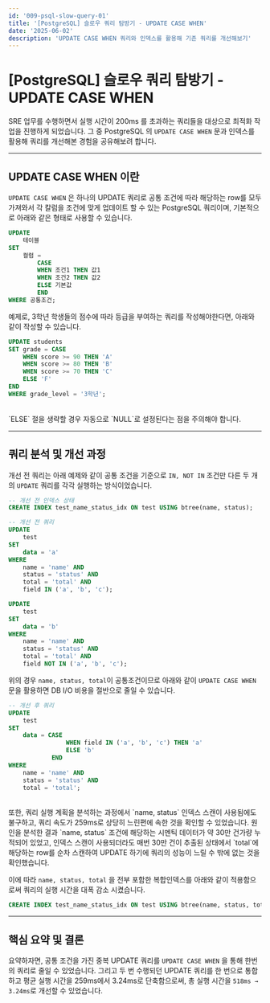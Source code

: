 ```yaml
---
id: '009-psql-slow-query-01'
title: '[PostgreSQL] 슬로우 쿼리 탐방기 - UPDATE CASE WHEN'
date: '2025-06-02'
description: 'UPDATE CASE WHEN 쿼리와 인덱스를 활용해 기존 쿼리를 개선해보기'
---
```


# [PostgreSQL] 슬로우 쿼리 탐방기 - UPDATE CASE WHEN

SRE 업무를 수행하면서 실행 시간이 200ms 를 초과하는 쿼리들을 대상으로 최적화 작업을 진행하게 되었습니다.
그 중 PostgreSQL 의 `UPDATE CASE WHEN` 문과 인덱스를 활용해 쿼리를 개선해본 경험을 공유해보려 합니다.

---

## UPDATE CASE WHEN 이란

`UPDATE CASE WHEN` 은 하나의 UPDATE 쿼리로 공통 조건에 따라 해당하는 row를 모두 가져와서 각 칼럼을 조건에 맞게 업데이트 할 수 있는 PostgreSQL 쿼리이며, 기본적으로 아래와 같은 형태로 사용할 수 있습니다.

```sql
UPDATE
	테이블
SET
	컬럼 = 
		CASE
	    WHEN 조건1 THEN 값1
	    WHEN 조건2 THEN 값2
	    ELSE 기본값
		END
WHERE 공통조건;
```

예제로, 3학년 학생들의 점수에 따라 등급을 부여하는 쿼리를 작성해야한다면, 아래와 같이 작성할 수 있습니다.

```sql
UPDATE students
SET grade = CASE
    WHEN score >= 90 THEN 'A'
    WHEN score >= 80 THEN 'B'
    WHEN score >= 70 THEN 'C'
    ELSE 'F'
END
WHERE grade_level = '3학년';
```
<br />
`ELSE` 절을 생략할 경우 자동으로 `NULL`로 설정된다는 점을 주의해야 합니다.

---

## 쿼리 분석 및 개선 과정

개선 전 쿼리는 아래 예제와 같이 공통 조건을 기준으로 `IN, NOT IN` 조건만 다른 두 개의 `UPDATE` 쿼리를 각각 실행하는 방식이었습니다.

```sql
-- 개선 전 인덱스 상태
CREATE INDEX test_name_status_idx ON test USING btree(name, status);

-- 개선 전 쿼리
UPDATE 
    test
SET
    data = 'a'
WHERE
    name = 'name' AND
    status = 'status' AND
    total = 'total' AND
    field IN ('a', 'b', 'c');

UPDATE 
    test
SET
    data = 'b'
WHERE
    name = 'name' AND
    status = 'status' AND
    total = 'total' AND
    field NOT IN ('a', 'b', 'c');
```

위의 경우  `name, status, total`이 공통조건이므로 아래와 같이 `UPDATE CASE WHEN` 문을 활용하면 DB I/O 비용을 절반으로 줄일 수 있습니다.

```sql
-- 개선 후 쿼리
UPDATE
    test
SET
    data = CASE
                WHEN field IN ('a', 'b', 'c') THEN 'a'
                ELSE 'b'
            END
WHERE
    name = 'name' AND
    status = 'status' AND
    total = 'total';
```
<br />
또한, 쿼리 실행 계획을 분석하는 과정에서 `name, status` 인덱스 스캔이 사용됨에도 불구하고, 쿼리 속도가 259ms로 상당히 느린편에 속한 것을 확인할 수 있었습니다.
원인을 분석한 결과 `name, status` 조건에 해당하는 시멘틱 데이터가 약 30만 건가량 누적되어 있었고, 인덱스 스캔이 사용되더라도 매번 30만 건이 추출된 상태에서 `total`에 해당하는 row를 순차 스캔하여 UPDATE 하기에 쿼리의 성능이 느릴 수 밖에 없는 것을 확인했습니다.

이에 따라 `name, status, total` 을 전부 포함한 복합인덱스를 아래와 같이 적용함으로써 쿼리의 실행 시간을 대폭 감소 시켰습니다.

```sql
CREATE INDEX test_name_status_idx ON test USING btree(name, status, total);
```

---

## 핵심 요약 및 결론

요약하자면, 공통 조건을 가진 중복 UPDATE 쿼리를 `UPDATE CASE WHEN` 을 통해 한번의 쿼리로 줄일 수 있었습니다.
그리고 두 번 수행되던 UPDATE 쿼리를 한 번으로 통합하고 평균 실행 시간을 259ms에서 3.24ms로 단축함으로써, 총 실행 시간을 `518ms → 3.24ms`로 개선할 수 있었습니다.

